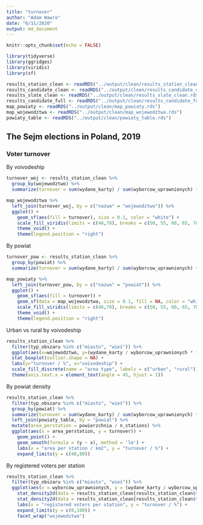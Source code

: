 ```yaml
---
title: "turnover"
author: "Adam Wawro"
date: "6/11/2020"
output: md_document
---
```


```r
knitr::opts_chunk$set(echo = FALSE)
```

```r
library(tidyverse)
library(ggridges)
library(viridis)
library(sf)
```

```r
results_station_clean <- readRDS("../output/clean/results_station_clean.rds")
results_candidate_clean <- readRDS("../output/clean/results_candidate_clean.rds")
results_slate_clean <- readRDS("../output/clean/results_slate_clean.rds")
results_candidate_full <- readRDS("../output/clean/results_candidate_full.rds")
map_powiaty <- readRDS("../output/clean/map_powiaty.rds")
map_wojewodztwa <- readRDS("../output/clean/map_wojewodztwa.rds")
powiaty_table <- readRDS("../output/clean/powiaty_table.rds")
```

## The Sejm elections in Poland, 2019

### Voter turnover

By voivodeship

```r
turnover_woj <- results_station_clean %>%
  group_by(wojewodztwo) %>%
  summarize(turnover = sum(wydane_karty) / sum(wyborcow_uprawnionych) * 100, .groups = 'drop')

map_wojewodztwa %>%
  left_join(turnover_woj, by = c("nazwa" = "wojewodztwo")) %>%
  ggplot() +
    geom_sf(aes(fill = turnover), size = 0.1, color = "white") +
    scale_fill_viridis(limits = c(46,78), breaks = c(50, 55, 60, 65, 70, 75), name = "turnover / %", option = "E") +
    theme_void() +
    theme(legend.position = "right")
```

By powiat

```r
turnover_pow <- results_station_clean %>%
  group_by(powiat) %>%
  summarize(turnover = sum(wydane_karty) / sum(wyborcow_uprawnionych) * 100, .groups = 'drop')

map_powiaty %>%
  left_join(turnover_pow, by = c("nazwa" = "powiat")) %>%
  ggplot() +
    geom_sf(aes(fill = turnover)) +
    geom_sf(data = map_wojewodztwa, size = 0.1, fill = NA, color = "white") +
    scale_fill_viridis(limits = c(46,78), breaks = c(50, 55, 60, 65, 70, 75), name = "turnover / %", option = "E") +
    theme_void() +
    theme(legend.position = "right")
```

Urban vs rural by voivodeship

```r
results_station_clean %>%
  filter(typ_obszaru %in% c("miasto", "wieś")) %>%
  ggplot(aes(x=wojewodztwo, y=(wydane_karty / wyborcow_uprawnionych * 100), fill = typ_obszaru)) +
  stat_boxplot(outlier.shape = NA) +
  labs(y="turnover / %", x="voivodeship") +
  scale_fill_discrete(name = "area type", labels = c("urban", "rural")) +
  theme(axis.text.x = element_text(angle = 45, hjust = 1))
```

By powiat density

```r
results_station_clean %>%
  filter(typ_obszaru %in% c("miasto", "wieś")) %>%
  group_by(powiat) %>%
  summarize(turnover = sum(wydane_karty) / sum(wyborcow_uprawnionych) * 100, n_stations = n(), n_voters = sum(wyborcow_uprawnionych), .groups = 'drop') %>%
  left_join(powiaty_table, by = "powiat") %>%
  mutate(area_perstation = powierzchnia / n_stations) %>%
  ggplot(aes(x = area_perstation, y = turnover)) +
    geom_point() +
    geom_smooth(formula = (y ~ x), method = 'lm') +
    labs(x = "area per station / km2", y = "turnover / %") +
    expand_limits(y = c(40,80))
```

By registered voters per station

```r
results_station_clean %>%
  filter(typ_obszaru %in% c("miasto", "wieś")) %>%
  ggplot(aes(x = wyborcow_uprawnionych, y = (wydane_karty / wyborcow_uprawnionych * 100))) +
    stat_density2d(data = results_station_clean[results_station_clean$typ_obszaru == "miasto",], color = "blue", alpha = 0.5) +
    stat_density2d(data = results_station_clean[results_station_clean$typ_obszaru == "wieś",], color = "red", alpha= 0.5) +
    labs(x = "registered voters per station", y = "turnover / %") +
    expand_limits(y = c(0,100)) +
    facet_wrap("wojewodztwo")
```

